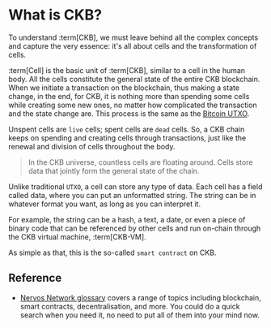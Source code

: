 
# What is CKB?
To understand :term[CKB], we must leave behind all the complex concepts and capture the very essence: it's all about cells and the transformation of cells.

:term[Cell] is the basic unit of :term[CKB], similar to a cell in the human body. All the cells constitute the general state of the entire CKB blockchain. When we initiate a transaction on the blockchain, thus making a state change, in the end, for CKB, it is nothing more than spending some cells while creating some new ones, no matter how complicated the transaction and the state change are. This process is the same as the [Bitcoin UTXO](https://developer.bitcoin.org/glossary.html?highlight=utxo).

Unspent cells are `live` cells; spent cells are `dead` cells. So, a CKB chain keeps on spending and creating cells through transactions, just like the renewal and division of cells throughout the body.

<CellsAnimate />

> In the CKB universe, countless cells are floating around.
> Cells store data that jointly form the general state of the chain.

Unlike traditional `UTXO`, a cell can store any type of data. Each cell has a field called data, where you can put an
unformatted string. The string can be in whatever format you want, as long as you can interpret it.

For example, the string can be a hash, a text, a date, or even a piece of binary code that can be referenced by
other cells and run on-chain through the CKB virtual machine, :term[CKB-VM].

As simple as that, this is the so-called `smart contract` on CKB.

## Reference
- [Nervos Network glossary](https://docs.nervos.org/docs/basics/glossary#general-glossary) covers a range of topics including blockchain, smart contracts, decentralisation, and more. You could do a quick search when you need it, no need to put all of them into your mind now.
